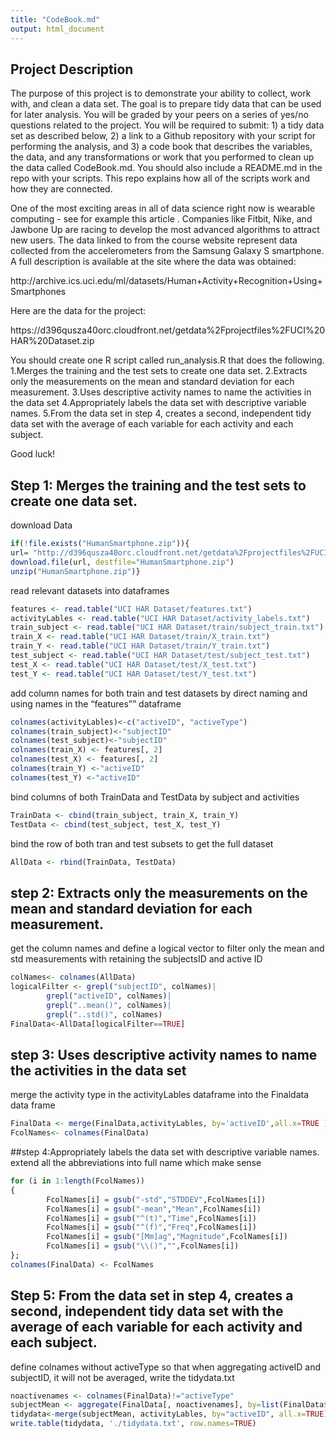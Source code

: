 ```yaml
---
title: "CodeBook.md"
output: html_document
---
```


## Project Description
The purpose of this project is to demonstrate your ability to collect, work with, and clean a data set. The goal is to prepare tidy data that can be used for later analysis. You will be graded by your peers on a series of yes/no questions related to the project. You will be required to submit: 1) a tidy data set as described below, 2) a link to a Github repository with your script for performing the analysis, and 3) a code book that describes the variables, the data, and any transformations or work that you performed to clean up the data called CodeBook.md. You should also include a README.md in the repo with your scripts. This repo explains how all of the scripts work and how they are connected.  

One of the most exciting areas in all of data science right now is wearable computing - see for example this article . Companies like Fitbit, Nike, and Jawbone Up are racing to develop the most advanced algorithms to attract new users. The data linked to from the course website represent data collected from the accelerometers from the Samsung Galaxy S smartphone. A full description is available at the site where the data was obtained: 

http://archive.ics.uci.edu/ml/datasets/Human+Activity+Recognition+Using+Smartphones 

Here are the data for the project: 

https://d396qusza40orc.cloudfront.net/getdata%2Fprojectfiles%2FUCI%20HAR%20Dataset.zip 

You should create one R script called run_analysis.R that does the following. 
1.Merges the training and the test sets to create one data set.
2.Extracts only the measurements on the mean and standard deviation for each measurement. 
3.Uses descriptive activity names to name the activities in the data set
4.Appropriately labels the data set with descriptive variable names. 
5.From the data set in step 4, creates a second, independent tidy data set with the average of each variable for each activity and each subject.

Good luck!

## Step 1: Merges the training and the test sets to create one data set.
download Data 
```r
if(!file.exists("HumanSmartphone.zip")){
url= "http://d396qusza40orc.cloudfront.net/getdata%2Fprojectfiles%2FUCI%20HAR%20Dataset.zip"
download.file(url, destfile="HumanSmartphone.zip")
unzip("HumanSmartphone.zip")}
```
read relevant datasets into dataframes
```r
features <- read.table("UCI HAR Dataset/features.txt")
activityLables <- read.table("UCI HAR Dataset/activity_labels.txt")
train_subject <- read.table("UCI HAR Dataset/train/subject_train.txt")
train_X <- read.table("UCI HAR Dataset/train/X_train.txt")
train_Y <- read.table("UCI HAR Dataset/train/Y_train.txt")
test_subject <- read.table("UCI HAR Dataset/test/subject_test.txt")
test_X <- read.table("UCI HAR Dataset/test/X_test.txt")
test_Y <- read.table("UCI HAR Dataset/test/Y_test.txt")
```
add column names for both train and test datasets by direct naming and using names in the "features"" dataframe
```r
colnames(activityLables)<-c("activeID", "activeType")
colnames(train_subject)<-"subjectID"
colnames(test_subject)<-"subjectID"
colnames(train_X) <- features[, 2]
colnames(test_X) <- features[, 2]
colnames(train_Y) <-"activeID"
colnames(test_Y) <-"activeID"
```
bind columns of both TrainData and TestData by subject and activities
```r
TrainData <- cbind(train_subject, train_X, train_Y)
TestData <- cbind(test_subject, test_X, test_Y)
```
bind the row of both tran and test subsets to get the full dataset
```r
AllData <- rbind(TrainData, TestData)
```
## step 2: Extracts only the measurements on the mean and standard deviation for each measurement. 
get the column names and define a logical vector to filter only the mean and std measurements with retaining the subjectsID and active ID
```r
colNames<- colnames(AllData)
logicalFilter <- grepl("subjectID", colNames)|
        grepl("activeID", colNames)|
        grepl("..mean()", colNames)|
        grepl("..std()", colNames)
FinalData<-AllData[logicalFilter==TRUE]
```
## step 3: Uses descriptive activity names to name the activities in the data set
merge the activity type in the activityLables dataframe into the Finaldata data frame
```r
FinalData <- merge(FinalData,activityLables, by='activeID',all.x=TRUE )
FcolNames<- colnames(FinalData)
```
##step 4:Appropriately labels the data set with descriptive variable names. 
extend all the abbreviations into full name which make sense
```r
for (i in 1:length(FcolNames)) 
{
        FcolNames[i] = gsub("-std","STDDEV",FcolNames[i])
        FcolNames[i] = gsub("-mean","Mean",FcolNames[i])
        FcolNames[i] = gsub("^(t)","Time",FcolNames[i])
        FcolNames[i] = gsub("^(f)","Freq",FcolNames[i])
        FcolNames[i] = gsub("[Mm]ag","Magnitude",FcolNames[i])
        FcolNames[i] = gsub("\\()","",FcolNames[i])
};
colnames(FinalData) <- FcolNames
```
## Step 5: From the data set in step 4, creates a second, independent tidy data set with the average of each variable for each activity and each subject.
define colnames without activeType so that when aggregating activeID and subjectID, it will not be averaged, write the tidydata.txt
```r
noactivenames <- colnames(FinalData)!="activeType"
subjectMean <- aggregate(FinalData[, noactivenames], by=list(FinalData$subjectID,FinalData$activeID ), FUN=mean)
tidydata<-merge(subjectMean, activityLables, by="activeID", all.x=TRUE)
write.table(tidydata, './tidydata.txt', row.names=TRUE)
```
